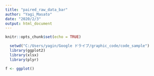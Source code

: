 ---
title: "paired_raw_data_bar"
author: "Yagi_Masato"
date: "2020/2/3"
output: html_document
---

```{r setup, include=FALSE}
knitr::opts_chunk$set(echo = TRUE)
```

```{r load}
  setwd("C:/Users/yagin/Google ドライブ/graphic_code/code_sample")
  library(ggplot2)
  library(xlsx)
  library(plyr)
```

```{r }
f <- ggplot()
```

